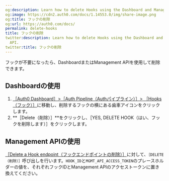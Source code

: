 ```yaml
---
og:description: Learn how to delete Hooks using the Dashboard and Management API.
og:image: https://cdn2.auth0.com/docs/1.14553.0/img/share-image.png
og:title: フックの削除
og:url: https://auth0.com/docs/
permalink: delete-hooks
title: フックの削除
twitter:description: Learn how to delete Hooks using the Dashboard and Management
  API.
twitter:title: フックの削除
---
```






フックが不要になったら、DashboardまたはManagement APIを使用して削除できます。

## Dashboardの使用

1. [［Auth0 Dashboard］>［Auth Pipeline（Authパイプライン）］> ［Hooks（フック）］](%24%7Bmanage_url%7D/)に移動し、削除するフックの横にある歯車アイコンをクリックします。
2. **［Delete（削除）］**をクリックし、［YES, DELETE HOOK（はい、フックを削除します）］をクリックします。

## Management APIの使用

[［Delete a Hook endpoint（フックエンドポイントの削除）］](/api/management/v2/#!/Hooks/delete_hooks_by_id)に対して、`［DELETE（削除）］`呼び出しを行います。`HOOK_ID`と`MGMT_API_ACCESS_TOKEN`のプレースホルダーの値を、それぞれフックIDとManagement APIのアクセストークンに置き換えてください。